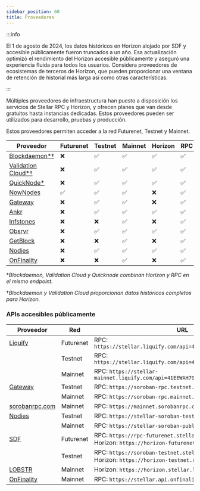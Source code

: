 ```yaml
---
sidebar_position: 60
title: Proveedores
---
```


:::info

El 1 de agosto de 2024, los datos históricos en Horizon alojado por SDF y accesible públicamente fueron truncados a un año. Esa actualización optimizó el rendimiento del Horizon accesible públicamente y aseguró una experiencia fluida para todos los usuarios. Considera proveedores de ecosistemas de terceros de Horizon, que pueden proporcionar una ventana de retención de historial más larga así como otras características.

:::

Múltiples proveedores de infraestructura han puesto a disposición los servicios de Stellar RPC y Horizon, y ofrecen planes que van desde gratuitos hasta instancias dedicadas. Estos proveedores pueden ser utilizados para desarrollo, pruebas y producción.

Estos proveedores permiten acceder a la red Futurenet, Testnet y Mainnet.

| Proveedor                                                   | Futurenet | Testnet | Mainnet | Horizon | RPC |
| ----------------------------------------------------------- | --------- | ------- | ------- | ------- | --- |
| [Blockdaemon\*†](https://www.blockdaemon.com/apply/soroban) | ❌         | ✅       | ✅       | ✅       | ✅   |
| [Validation Cloud\*†](https://app.validationcloud.io/)      | ❌         | ✅       | ✅       | ✅       | ✅   |
| [QuickNode\*](https://www.quicknode.com/docs/stellar)       | ❌         | ✅       | ✅       | ✅       | ✅   |
| [NowNodes](https://nownodes.io/nodes/stellar-xlm)           | ✅         | ✅       | ✅       | ❌       | ✅   |
| [Gateway](https://gateway.fm/public-rpc/)                   | ❌         | ✅       | ✅       | ❌       | ✅   |
| [Ankr](https://www.ankr.com/rpc/advanced-api/)              | ❌         | ✅       | ✅       | ✅       | ✅   |
| [Infstones](https://infstones.com/)                         | ❌         | ❌       | ✅       | ❌       | ✅   |
| [Obsrvr](https://www.withObsrvr.com/)                       | ❌         | ✅       | ✅       | ✅       | ✅   |
| [GetBlock](https://getblock.io/nodes/xlm/)                  | ❌         | ❌       | ✅       | ❌       | ✅   |
| [Nodies](https://nodies.org)                                | ❌         | ✅       | ✅       | ✅       | ✅   |
| [OnFinality](https://onfinality.io/networks/stellar)        | ❌         | ❌       | ✅       | ❌       | ✅   |

\*_Blockdaemon, Validation Cloud y Quicknode combinan Horizon y RPC en el mismo endpoint._

†_Blockdaemon y Validation Cloud proporcionan datos históricos completos para Horizon._

### APIs accesibles públicamente

| Proveedor                                            | Red       | URL                                                                                              |
| ---------------------------------------------------- | --------- | ------------------------------------------------------------------------------------------------ |
| [Liquify](https://www.liquify.io/)                   | Futurenet | RPC: `https://stellar.liquify.com/api=41EEWAH79Y5OCGI7/futurenet`                                |
|                                                      | Testnet   | RPC: `https://stellar.liquify.com/api=41EEWAH79Y5OCGI7/testnet`                                  |
|                                                      | Mainnet   | RPC: `https://stellar-mainnet.liquify.com/api=41EEWAH79Y5OCGI7/mainnet`                          |
| [Gateway](https://gateway.fm/)                       | Testnet   | RPC: `https://soroban-rpc.testnet.stellar.gateway.fm`                                            |
|                                                      | Mainnet   | RPC: `https://soroban-rpc.mainnet.stellar.gateway.fm`                                            |
| [sorobanrpc.com](https://sorobanrpc.com/)            | Mainnet   | RPC: `https://mainnet.sorobanrpc.com`                                                            |
| [Nodies](https://nodies.org)                         | Testnet   | RPC: `https://stellar-soroban-testnet-public.nodies.app`                                         |
|                                                      | Mainnet   | RPC: `https://stellar-soroban-public.nodies.app`                                                 |
| [SDF](http://www.stellar.org)                        | Futurenet | RPC: `https://rpc-futurenet.stellar.org` <br /> Horizon: `https://horizon-futurenet.stellar.org` |
|                                                      | Testnet   | RPC: `https://soroban-testnet.stellar.org` <br /> Horizon: `https://horizon-testnet.stellar.org` |
| [LOBSTR](https://lobstr.co)                          | Mainnet   | Horizon: `https://horizon.stellar.lobstr.co`                                                     |
| [OnFinality](https://onfinality.io/networks/stellar) | Mainnet   | RPC: `https://stellar.api.onfinality.io/public`                                                  |
